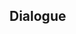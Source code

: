{{Genius Invokation TCG Stage
|type         = Serious Showdown
|character    = Ningguang
|group        = Invitation Board
|requirement  = 7
|introduction = "Hmm. Our matches have been quite the thought exercise. But that is precisely why they are so interesting..."<br />{{Color|bp|Special Rule: "Ningguang" starts with the Talent Card "Strategic Reserve" equipped.}}
|objective_1  = Achieve victory
|reward_1     = Lucky Coin*1000
|lineup       = Ningguang;Keqing;Ganyu
|action       = Strategic Reserve;Mask of Solitude Basalt;Skyward Atlas;Sacrificial Fragments;Instructor's Cap;Tubby;Liyue Harbor Wharf;Dawn Winery;Wangshu Inn;Favonius Cathedral;Jade Chamber;Iron Tongue Tian;Liu Su;Starsigns;Traveling Doctor's Handkerchief;Strategic Reserve;Mask of Solitude Basalt;Skyward Atlas;Sacrificial Fragments;Instructor's Cap;Tubby;Liyue Harbor Wharf;Dawn Winery;Wangshu Inn;Favonius Cathedral;Jade Chamber;Iron Tongue Tian;Liu Su;Starsigns;Traveling Doctor's Handkerchief
}}

==Dialogue==
{{Transclude|Genius Invokation TCG/Stage/Ningguang|Serious Showdown}}